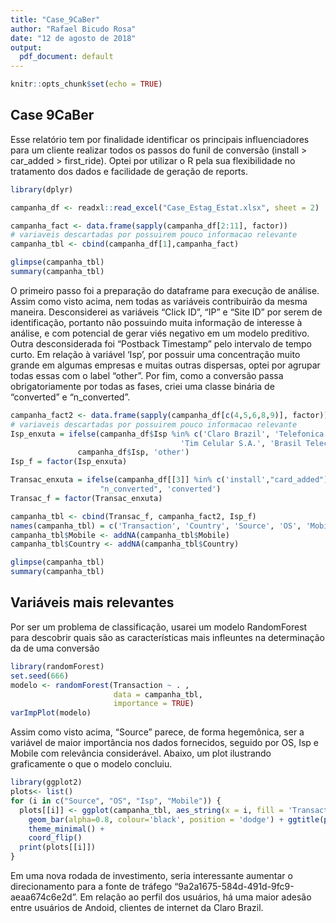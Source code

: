 ---
title: "Case_9CaBer"
author: "Rafael Bicudo Rosa"
date: "12 de agosto de 2018"
output:
  pdf_document: default
---

```{r setup, include=FALSE}
knitr::opts_chunk$set(echo = TRUE)
```

## Case 9CaBer

Esse relatório tem por finalidade identificar os principais influenciadores para um cliente realizar todos os passos do funil de conversão (install > car_added > first_ride). Optei por utilizar o R pela sua flexibilidade no tratamento dos dados e facilidade de geração de reports.


```{r abertura}
library(dplyr)

campanha_df <- readxl::read_excel("Case_Estag_Estat.xlsx", sheet = 2)

campanha_fact <- data.frame(sapply(campanha_df[2:11], factor))
# variaveis descartadas por possuirem pouco informacao relevante
campanha_tbl <- cbind(campanha_df[1],campanha_fact)

glimpse(campanha_tbl)
summary(campanha_tbl)
```


O primeiro passo foi a preparação do dataframe para execução de análise. Assim como visto acima, nem todas as variáveis contribuirão da mesma maneira. Desconsiderei as variáveis "Click ID", "IP" e "Site ID" por serem de identificação, portanto não possuindo muita informação de interesse à análise, e com potencial de gerar viés negativo em um modelo preditivo. Outra desconsiderada foi "Postback Timestamp" pelo intervalo de tempo curto. Em relação à variável 'Isp', por possuir uma concentração muito grande em algumas empresas e muitas outras dispersas, optei por agrupar todas essas com o label "other". Por fim, como a conversão passa obrigatoriamente por todas as fases, criei uma classe binária de "converted" e "n_converted".


```{r limpeza}
campanha_fact2 <- data.frame(sapply(campanha_df[c(4,5,6,8,9)], factor))
# variaveis descartadas por possuirem pouco informacao relevante
Isp_enxuta = ifelse(campanha_df$Isp %in% c('Claro Brazil', 'Telefonica Brasil s.a.', 'Telemar Norte Leste s.a.',
                                      'Tim Celular S.A.', 'Brasil Telecom Sa - Filial Distrito Federal'), 
               campanha_df$Isp, 'other')
Isp_f = factor(Isp_enxuta)

Transac_enxuta = ifelse(campanha_df[[3]] %in% c('install',"card_added"), 
                    "n_converted", 'converted')
Transac_f = factor(Transac_enxuta)

campanha_tbl <- cbind(Transac_f, campanha_fact2, Isp_f)
names(campanha_tbl) = c('Transaction', 'Country', 'Source', 'OS', 'Mobile', 'Connection', 'Isp')
campanha_tbl$Mobile <- addNA(campanha_tbl$Mobile)
campanha_tbl$Country <- addNA(campanha_tbl$Country)

glimpse(campanha_tbl)
summary(campanha_tbl)
```


## Variáveis mais relevantes

Por ser um problema de classificação, usarei um modelo RandomForest para descobrir quais são as características mais infleuntes na determinação da de uma conversão

```{r pressure, echo=FALSE}
library(randomForest)
set.seed(666)
modelo <- randomForest(Transaction ~ . , 
                       data = campanha_tbl, 
                       importance = TRUE)
varImpPlot(modelo)
```

Assim como visto acima, "Source" parece, de forma hegemônica, ser a variável de maior importância nos dados fornecidos, seguido por OS, Isp e Mobile com relevância considerável. Abaixo, um plot ilustrando graficamente o que o modelo concluiu.


```{r plots}
library(ggplot2)
plots<- list()
for (i in c("Source", "OS", "Isp", "Mobile")) {
  plots[[i]] <- ggplot(campanha_tbl, aes_string(x = i, fill = 'Transaction')) + 
    geom_bar(alpha=0.8, colour='black', position = 'dodge') + ggtitle(paste(i, 'x Transaction')) +
    theme_minimal() +
    coord_flip()
  print(plots[[i]])
}

```

Em uma nova rodada de investimento, seria interessante aumentar o direcionamento para a fonte de tráfego "9a2a1675-584d-491d-9fc9-aeaa674c6e2d". Em relação ao perfil dos usuários, há uma maior adesão entre usuários de Andoid, clientes de internet da Claro Brazil. 